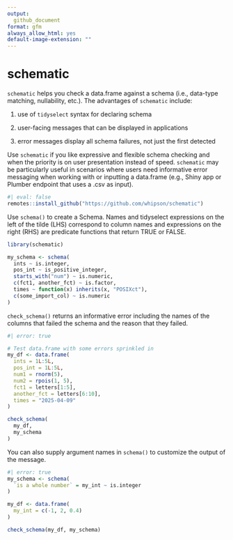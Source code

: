 ```yaml
---
output: 
  github_document
format: gfm
always_allow_html: yes
default-image-extension: ""
---
```


# schematic

`schematic` helps you check a data.frame against a schema (i.e., data-type matching, nullability, etc.). The advantages of `schematic` include:

1.  use of `tidyselect` syntax for declaring schema

2.  user-facing messages that can be displayed in applications

3.  error messages display all schema failures, not just the first detected

Use `schematic` if you like expressive and flexible schema checking and when the priority is on user presentation instead of speed. `schematic` may be particularly useful in scenarios where users need informative error messaging when working with or inputting a data.frame (e.g., Shiny app or Plumber endpoint that uses a .csv as input).

```r
#| eval: false
remotes::install_github("https://github.com/whipson/schematic")
```

Use `schema()` to create a Schema. Names and tidyselect expressions on the left of the tilde (LHS) correspond to column names and expressions on the right (RHS) are predicate functions that return TRUE or FALSE.

```r
library(schematic)

my_schema <- schema(
  ints ~ is.integer,
  pos_int ~ is_positive_integer,
  starts_with("num") ~ is.numeric,
  c(fct1, another_fct) ~ is.factor,
  times ~ function(x) inherits(x, "POSIXct"),
  c(some_import_col) ~ is.numeric
)
```

`check_schema()` returns an informative error including the names of the columns that failed the schema and the reason that they failed.

```r
#| error: true

# Test data.frame with some errors sprinkled in
my_df <- data.frame(
  ints = 1L:5L,
  pos_int = 1L:5L,
  num1 = rnorm(5),
  num2 = rpois(1, 5),
  fct1 = letters[1:5],
  another_fct = letters[6:10],
  times = "2025-04-09"
)

check_schema(
  my_df,
  my_schema
)
```

You can also supply argument names in `schema()` to customize the output of the message.

```r
#| error: true
my_schema <- schema(
  `is a whole number` = my_int ~ is.integer
)

my_df <- data.frame(
  my_int = c(-1, 2, 0.4)
)

check_schema(my_df, my_schema)
```
